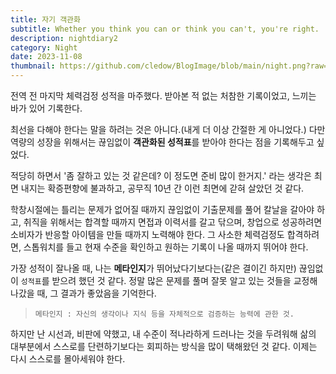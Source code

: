 ```yaml
---
title: 자기 객관화
subtitle: Whether you think you can or think you can't, you're right.
description: nightdiary2
category: Night
date: 2023-11-08
thumbnail: https://github.com/cledow/BlogImage/blob/main/night.png?raw=true
---
```


전역 전 마지막 체력검정 성적을 마주했다. 받아본 적 없는 처참한 기록이었고, 느끼는 바가 있어 기록한다.

최선을 다해야 한다는 말을 하려는 것은 아니다.(내게 더 이상 간절한 게 아니었다.)
다만 역량의 성장을 위해서는 끊임없이 **객관화된 성적표**를 받아야 한다는 점을 기록해두고 싶었다.

적당히 하면서 '좀 잘하고 있는 것 같은데? 이 정도면 준비 많이 한거지.' 라는 생각은 최면 내지는 
확증편향에 불과하고, 공무직 10년 간 이런 최면에 갇혀 살았던 것 같다.

학창시절에는 틀리는 문제가 없어질 때까지 끊임없이 기출문제를 풀어 칼날을 갈아야 하고,
취직을 위해서는 합격할 때까지 면접과 이력서를 갈고 닦으며,
창업으로 성공하려면 소비자가 반응할 아이템을 만들 때까지 노력해야 한다.
그 사소한 체력검정도 합격하려면, 스톱워치를 들고 현재 수준을 확인하고 원하는 기록이 나올 때까지 
뛰어야 한다.

가장 성적이 잘나올 때, 나는 **메타인지**가 뛰어났다기보다는(같은 결이긴 하지만) 끊임없이
`성적표`를 받으려 했던 것 같다. 정말 많은 문제를 풀며 잘못 알고 있는 것들을 교정해 나갔을 때, 
그 결과가 좋았음을 기억한다.

> `메타인지 : 자신의 생각이나 지식 등을 자체적으로 검증하는 능력에 관한 것.`

하지만 난 시선과, 비판에 약했고, 내 수준이 적나라하게 드러나는 것을 두려워해 삶의 대부분에서 스스로를 
단련하기보다는 회피하는 방식을 많이 택해왔던 것 같다. 이제는 다시 스스로를 몰아세워야 한다.
